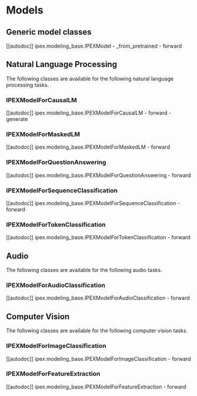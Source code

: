 <!--Copyright 2024 The HuggingFace Team. All rights reserved.
Licensed under the Apache License, Version 2.0 (the "License"); you may not use this file except in compliance with
the License. You may obtain a copy of the License at
http://www.apache.org/licenses/LICENSE-2.0
Unless required by applicable law or agreed to in writing, software distributed under the License is distributed on
an "AS IS" BASIS, WITHOUT WARRANTIES OR CONDITIONS OF ANY KIND, either express or implied. See the License for the
specific language governing permissions and limitations under the License.
-->

# Models

## Generic model classes

[[autodoc]] ipex.modeling_base.IPEXModel
    - _from_pretrained
    - forward

## Natural Language Processing

The following classes are available for the following natural language processing tasks.

### IPEXModelForCausalLM

[[autodoc]] ipex.modeling_base.IPEXModelForCausalLM
    - forward
    - generate

### IPEXModelForMaskedLM

[[autodoc]] ipex.modeling_base.IPEXModelForMaskedLM
    - forward

### IPEXModelForQuestionAnswering

[[autodoc]] ipex.modeling_base.IPEXModelForQuestionAnswering
    - forward

### IPEXModelForSequenceClassification

[[autodoc]] ipex.modeling_base.IPEXModelForSequenceClassification
    - forward

### IPEXModelForTokenClassification

[[autodoc]] ipex.modeling_base.IPEXModelForTokenClassification
    - forward


## Audio

The following classes are available for the following audio tasks.

### IPEXModelForAudioClassification

[[autodoc]] ipex.modeling_base.IPEXModelForAudioClassification
    - forward


## Computer Vision

The following classes are available for the following computer vision tasks.

### IPEXModelForImageClassification

[[autodoc]] ipex.modeling_base.IPEXModelForImageClassification
    - forward


### IPEXModelForFeatureExtraction

[[autodoc]] ipex.modeling_base.IPEXModelForFeatureExtraction
    - forward
